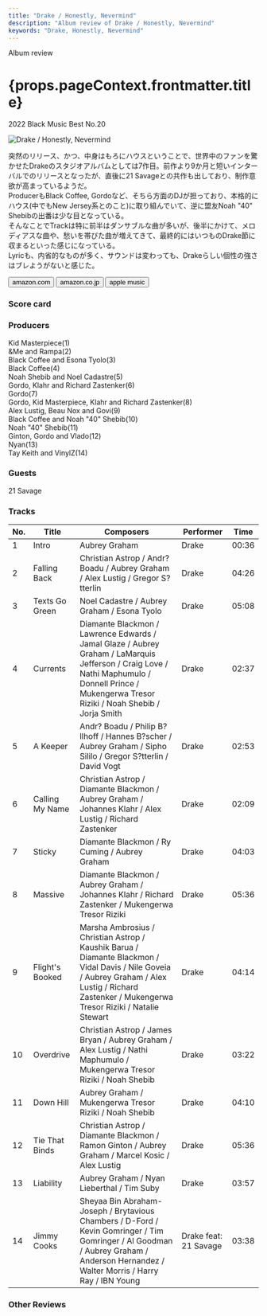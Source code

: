 ```yaml
---
title: "Drake / Honestly, Nevermind"
description: "Album review of Drake / Honestly, Nevermind"
keywords: "Drake, Honestly, Nevermind"
---
```






<p className="largeP">Album review</p>
<h1 className="h1--no--margin">{props.pageContext.frontmatter.title}</h1>
<p className="largeP">
  <Link to="/best50/2022/">2022 Black Music Best No.20</Link>
</p>

<Row  className="image-card-group">
	<Column colMd={3} colLg={4} noGutterMdLeft="">
       <ImageCard>

![Drake / Honestly, Nevermind](../../images/cd/drake9L.jpg)

</ImageCard>
	</Column>
	<Column colMd={4} colLg={8} noGutterMdLeft="">
		<p>
			突然のリリース、かつ、中身はもろにハウスということで、世界中のファンを驚かせたDrakeのスタジオアルバムとしては7作目。前作より9か月と短いインターバルでのリリースとなったが、直後に21 Savageとの共作も出しており、制作意欲が高まっているようだ。
			<br/>ProducerもBlack Coffee, Gordoなど、そちら方面のDJが担っており、本格的にハウス(中でもNew Jersey系とのこと)に取り組んでいて、逆に盟友Noah "40" Shebibの出番は少な目となっている。
			<br/>そんなことでTrackは特に前半はダンサブルな曲が多いが、後半にかけて、メロディアスな曲や、愁いを帯びた曲が増えてきて、最終的にはいつものDrake節に収まるといった感じになっている。
			<br/>Lyricも、内省的なものが多く、サウンドは変わっても、Drakeらしい個性の強さはブレようがないと感じた。
		</p>
		<div>
		  <Button className="button-right-mergin"  href="https://amzn.to/3RuhqEw" renderIcon={ArrowUpRight} size='sm' kind='primary'>
  	    amazon.com
  	  </Button>
  	  <Button className="button-right-mergin"  href="https://amzn.to/3WW4eJt" renderIcon={ArrowUpRight} size='sm' kind='secondary'>
  	    amazon.co.jp
  	  </Button>
			<Button className="button-right-mergin"  href="https://apple.co/3WSSE1D" renderIcon={ArrowUpRight} size='sm' kind='tertiary'>
  	   	apple music
  	  </Button>
			<AdvJS2/>
		</div>
	</Column>
</Row>
<Row >
	<Column colMd={4} colLg={4} noGutterMdLeft="">
		<div>
		  <h3>Score card</h3>
			<SliderJS1 value="5" />
		  <SliderJS2 value="1" />
			<SliderJS3 value="2" />
		  <SliderJS4 value="8" />
		</div>
	</Column>
	<Column colMd={8} colLg={8} noGutterMdLeft="">
		<div>
			<h3>Producers</h3>
			<p>
				Kid Masterpiece(1)
				<br/>&Me and Rampa(2)
				<br/>Black Coffee and Esona Tyolo(3)
				<br/>Black Coffee(4)
				<br/>Noah Shebib and Noel Cadastre(5)
				<br/>Gordo, Klahr and Richard Zastenker(6)
				<br/>Gordo(7)
				<br/>Gordo, Kid Masterpiece, Klahr and Richard Zastenker(8)
				<br/>Alex Lustig, Beau Nox and Govi(9)
				<br/>Black Coffee and Noah "40" Shebib(10)
				<br/>Noah "40" Shebib(11)
				<br/>Ginton, Gordo and Vlado(12)
				<br/>Nyan(13)
				<br/>Tay Keith and VinylZ(14)
			</p>
			<h3>Guests</h3>
			<p>
				21 Savage
			</p>
		</div>
	</Column>
</Row>

<h3>Tracks</h3>

| No. | Title           | Composers                                                                                                                                                                                          | Performer             | Time  |
| --- | --------------- | -------------------------------------------------------------------------------------------------------------------------------------------------------------------------------------------------- | --------------------- | ----- |
| 1   | Intro           | Aubrey Graham                                                                                                                                                                                      | Drake                 | 00:36 |
| 2   | Falling Back    | Christian Astrop / Andr? Boadu / Aubrey Graham / Alex Lustig / Gregor S?tterlin                                                                                                                    | Drake                 | 04:26 |
| 3   | Texts Go Green  | Noel Cadastre / Aubrey Graham / Esona Tyolo                                                                                                                                                        | Drake                 | 05:08 |
| 4   | Currents        | Diamante Blackmon / Lawrence Edwards / Jamal Glaze / Aubrey Graham / LaMarquis Jefferson / Craig Love / Nathi Maphumulo / Donnell Prince / Mukengerwa Tresor Riziki / Noah Shebib / Jorja Smith    | Drake                 | 02:37 |
| 5   | A Keeper        | Andr? Boadu / Philip B?llhoff / Hannes B?scher / Aubrey Graham / Sipho Sililo / Gregor S?tterlin / David Vogt                                                                                      | Drake                 | 02:53 |
| 6   | Calling My Name | Christian Astrop / Diamante Blackmon / Aubrey Graham / Johannes Klahr / Alex Lustig / Richard Zastenker                                                                                            | Drake                 | 02:09 |
| 7   | Sticky          | Diamante Blackmon / Ry Cuming / Aubrey Graham                                                                                                                                                      | Drake                 | 04:03 |
| 8   | Massive         | Diamante Blackmon / Aubrey Graham / Johannes Klahr / Richard Zastenker / Mukengerwa Tresor Riziki                                                                                                  | Drake                 | 05:36 |
| 9   | Flight's Booked | Marsha Ambrosius / Christian Astrop / Kaushik Barua / Diamante Blackmon / Vidal Davis / Nile Goveia / Aubrey Graham / Alex Lustig / Richard Zastenker / Mukengerwa Tresor Riziki / Natalie Stewart | Drake                 | 04:14 |
| 10  | Overdrive       | Christian Astrop / James Bryan / Aubrey Graham / Alex Lustig / Nathi Maphumulo / Mukengerwa Tresor Riziki / Noah Shebib                                                                            | Drake                 | 03:22 |
| 11  | Down Hill       | Aubrey Graham / Mukengerwa Tresor Riziki / Noah Shebib                                                                                                                                             | Drake                 | 04:10 |
| 12  | Tie That Binds  | Christian Astrop / Diamante Blackmon / Ramon Ginton / Aubrey Graham / Marcel Kosic / Alex Lustig                                                                                                   | Drake                 | 05:36 |
| 13  | Liability       | Aubrey Graham / Nyan Lieberthal / Tim Suby                                                                                                                                                         | Drake                 | 03:57 |
| 14  | Jimmy Cooks     | Sheyaa Bin Abraham-Joseph / Brytavious Chambers / D-Ford / Kevin Gomringer / Tim Gomringer / Al Goodman / Aubrey Graham / Anderson Hernandez / Walter Morris / Harry Ray / IBN Young               | Drake feat: 21 Savage | 03:38 |

<h3>Other Reviews</h3>

<Row>
  <Column colMd={3} colLg={3} noGutterMdLeft>
    <Review1 />
  </Column>
	<Column colMd={3} colLg={3} noGutterMdLeft>
    <Review2 />
  </Column>
</Row>

<AdvJS3 />
